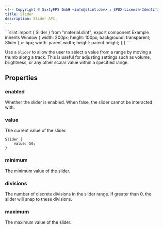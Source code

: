 ```yaml
---
<!-- Copyright © SixtyFPS GmbH <info@slint.dev> ; SPDX-License-Identifier: MIT -->
title: Slider
description: Slider API.
---
```



<CodeSnippetMD imagePath="" imageWidth="0" imageHeight="0" imageAlt="">
```slint
import { Slider } from "material.slint";
export component Example inherits Window {
    width: 200px;
    height: 100px;
    background: transparent;
    Slider {
        x: 5px;
        width: parent.width;
        height: parent.height;
    }
}
```
</CodeSnippetMD>

Use a `Slider` to allow the user to select a value from a range by moving a thumb along a track. This is useful for adjusting settings such as volume, brightness, or any other scalar value within a specified range.


## Properties

### enabled
<SlintProperty propName="enabled" typeName="bool" defaultValue="true">
Whether the slider is enabled. When false, the slider cannot be interacted with.
</SlintProperty>

### value
<SlintProperty propName="value" typeName="float" propertyVisibility="in-out">
The current value of the slider.

```slint "value: 50;"
Slider {
    value: 50;
}
```
</SlintProperty>

### minimum
<SlintProperty propName="minimum" typeName="float" defaultValue="0">
The minimum value of the slider.
</SlintProperty>

### divisions
<SlintProperty propName="divisions" typeName="float" defaultValue="0">
The number of discrete divisions in the slider range. If greater than 0, the slider will snap to these divisions.
</SlintProperty>

### maximum
<SlintProperty propName="maximum" typeName="float" defaultValue="100">
The maximum value of the slider.
</SlintProperty>
